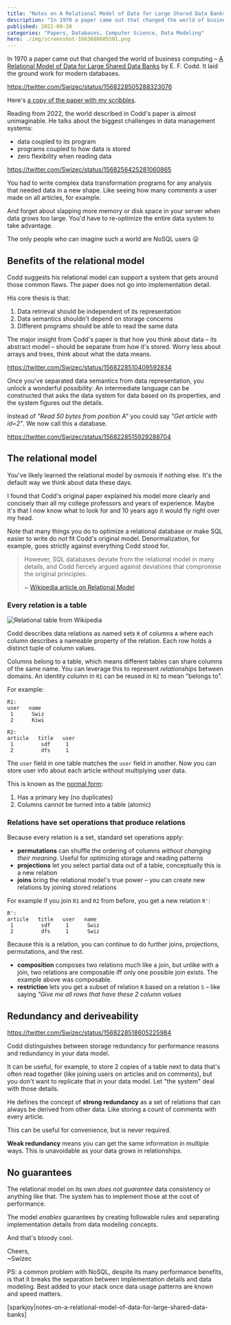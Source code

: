 ```yaml
---
title: "Notes on A Relational Model of Data for Large Shared Data Banks"
description: "In 1970 a paper came out that changed the world of business computing. It laid the ground work for modern databases."
published: 2022-09-20
categories: "Papers, Databases, Computer Science, Data Modeling"
hero: ./img/screenshot-1663688605501.png
---
```


In 1970 a paper came out that changed the world of business computing – [A Relational Model of Data for Large Shared Data Banks](https://www.seas.upenn.edu/~zives/03f/cis550/codd.pdf) by E. F. Codd. It laid the ground work for modern databases.

https://twitter.com/Swizec/status/1568228505288323076

Here's [a copy of the paper with my scribbles](/pdfs/A%20relational%20model%20of%20data%20for%20large%20banks.pdf).

Reading from 2022, the world described in Codd's paper is almost unimaginable. He talks about the biggest challenges in data management systems:

- data coupled to its program
- programs coupled to how data is stored
- zero flexibility when reading data

https://twitter.com/Swizec/status/1568256425281060865

You had to write complex data transformation programs for any analysis that needed data in a new shape. Like seeing how many comments a user made on all articles, for example.

And forget about slapping more memory or disk space in your server when data grows too large. You'd have to re-optimize the entire data system to take advantage.

The only people who can imagine such a world are NoSQL users 😛

## Benefits of the relational model

Codd suggests his relational model can support a system that gets around those common flaws. The paper does not go into implementation detail.

His core thesis is that:

1. Data retrieval should be independent of its representation
2. Data semantics shouldn't depend on storage concerns
3. Different programs should be able to read the same data

The major insight from Codd's paper is that how you think about data – its abstract model – should be separate from how it's stored. Worry less about arrays and trees, think about what the data means.

https://twitter.com/Swizec/status/1568228510409592834

Once you've separated data semantics from data representation, you unlock a wonderful possibility: An intermediate language can be constructed that asks the data system for data based on its properties, and the system figures out the details.

Instead of _"Read 50 bytes from position A"_ you could say _"Get article with id=2"_. We now call this a database.

https://twitter.com/Swizec/status/1568228515929288704

## The relational model

You've likely learned the relational model by osmosis if nothing else. It's the default way we think about data these days.

I found that Codd's original paper explained his model more clearly and concisely than all my college professors and years of experience. Maybe it's that I now know what to look for and 10 years ago it would fly right over my head.

Note that many things you do to optimize a relational database or make SQL easier to write do _not_ fit Codd's original model. Denormalization, for example, goes strictly against everything Codd stood for.

> However, SQL databases deviate from the relational model in many details, and Codd fiercely argued against deviations that compromise the original principles.
>
> ~ [Wikipedia article on Relational Model](https://en.wikipedia.org/wiki/Relational_model)

### Every relation is a table

![Relational table from Wikipedia](https://upload.wikimedia.org/wikipedia/commons/8/8d/Relational_model_concepts.png)

Codd describes data relations as named sets `R` of columns `A` where each column describes a nameable property of the relation. Each row holds a distinct tuple of column values.

Columns belong to a table, which means different tables can share columns of the same name. You can leverage this to represent _relationships_ between domains. An identity column in `R1` can be reused in `R2` to mean "belongs to".

For example:

```
R1:
user   name
 1      Swiz
 2      Kiwi

R2:
article   title   user
 1         sdf     1
 2         dfs     1
```

The `user` field in one table matches the `user` field in another. Now you can store user info about each article without multiplying user data.

This is known as the [normal form](https://en.wikipedia.org/wiki/Database_normalization#Normal_forms):

1. Has a primary key (no duplicates)
2. Columns cannot be turned into a table (atomic)

### Relations have set operations that produce relations

Because every relation is a set, standard set operations apply:

- **permutations** can shuffle the ordering of columns _without changing their meaning_. Useful for optimizing storage and reading patterns
- **projections** let you select partial data out of a table, conceptually this is a new relation
- **joins** bring the relational model's true power – you can create new relations by joining stored relations

For example if you join `R1` and `R2` from before, you get a new relation `R'`:

```
R':
article   title   user   name
 1         sdf     1      Swiz
 2         dfs     1      Swiz
```

Because this is a relation, you can continue to do further joins, projections, permutations, and the rest.

- **composition** composes two relations much like a join, but unlike with a join, two relations are composable iff only one possible join exists. The example above was composable.
- **restriction** lets you get a subset of relation `R` based on a relation `S` – like saying _"Give me all rows that have these 2 column values_

## Redundancy and deriveability

https://twitter.com/Swizec/status/1568228518605225984

Codd distinguishes between storage redundancy for performance reasons and redundancy in your data model.

It can be useful, for example, to store 2 copies of a table next to data that's often read together (like joining users on articles and on comments), but you don't want to replicate that in your data model. Let "the system" deal with those details.

He defines the concept of **strong redundancy** as a set of relations that can always be derived from other data. Like storing a count of comments with every article.

This can be useful for convenience, but is never required.

**Weak redundancy** means you can get the same information in multiple ways. This is unavoidable as your data grows in relationships.

## No guarantees

The relational model on its own _does not guarantee_ data consistency or anything like that. The system has to implement those at the cost of performance.

The model _enables_ guarantees by creating followable rules and separating implementation details from data modeling concepts.

And that's bloody cool.

Cheers,<br/>
~Swizec

PS: a common problem with NoSQL, despite its many performance benefits, is that it breaks the separation between implementation details and data modeling. Best added to your stack once data usage patterns are known and speed matters.

[sparkjoy|notes-on-a-relational-model-of-data-for-large-shared-data-banks]
